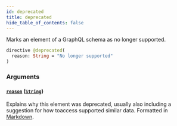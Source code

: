 ```yaml
---
id: deprecated
title: deprecated
hide_table_of_contents: false
---
```


Marks an element of a GraphQL schema as no longer supported.

```graphql
directive @deprecated(
  reason: String = "No longer supported"
)
```

### Arguments

#### [`reason`](#) ([`String`](../../../developer/api-reference/scalars/string))

Explains why this element was deprecated, usually also including a suggestion for how toaccess supported similar data. Formatted in [Markdown](https://daringfireball.net/projects/markdown/).
